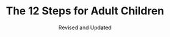---
title: "The 12 Steps for Adult Children"
subtitle: "Revised and Updated"
creator: ""
categories: ["books"]
featuredImage: "../src/assets/images/item/books/DSC02870-5.png"
views: ["../src/assets/images/item/books/DSC02870-5.png"]
nextItem: []
---